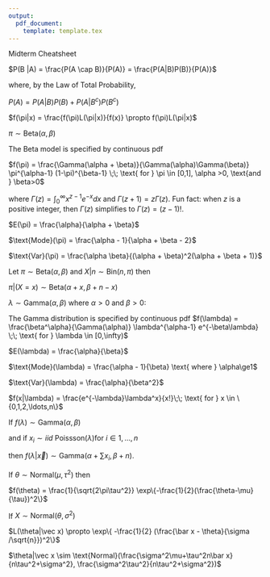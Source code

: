 ```yaml
---
output: 
  pdf_document:
    template: template.tex
---
```

Midterm Cheatsheet

\textbf{Bayes' Rule for Events}

\large$P(B |A) = \frac{P(A \cap B)}{P(A)} = \frac{P(A|B)P(B)}{P(A)}$

where, by the Law of Total Probability,     

$P(A) = P(A|B)P(B) + P(A|B^c)P(B^c)$

\textbf{Posterior Model}

\large$f(\pi|x) = \frac{f(\pi)L(\pi|x)}{f(x)} \propto f(\pi)L(\pi|x)$

\textbf{Beta Model}

$\pi \sim \text{Beta} (\alpha, \beta)$

The Beta model is specified by continuous pdf

$f(\pi) = \frac{\Gamma(\alpha + \beta)}{\Gamma(\alpha)\Gamma(\beta)} \pi^{\alpha-1} (1-\pi)^{\beta-1} \;\; \text{ for } \pi \in [0,1], \alpha >0, \text{and } \beta>0$

 where $\Gamma(z) = \int_0^\infty x^{z-1}e^{-x}dx$ and $\Gamma(z + 1) = z \Gamma(z)$.  Fun fact: when $z$ is a positive integer, then $\Gamma(z)$ simplifies to $\Gamma(z) = (z-1)!$.   
 
 
\textbf{Beta Descriptives}
 
 $E(\pi) = \frac{\alpha}{\alpha + \beta}$

$\text{Mode}(\pi) = \frac{\alpha - 1}{\alpha + \beta - 2}$  

$\text{Var}(\pi) = \frac{\alpha \beta}{(\alpha + \beta)^2(\alpha + \beta + 1)}$


\textbf{The Beta-Binomial Model}

Let $\pi \sim \text{Beta}(\alpha, \beta)$ and $X|n \sim \text{Bin}(n,\pi)$ then

$\pi|(X=x) \sim \text{Beta}(\alpha+x, \beta+n-x)$


\newpage

\textbf{Gamma Prior}



$\lambda \sim \text{Gamma}(\alpha, \beta)$  where $\alpha > 0$ and
$\beta > 0$: 

The Gamma distribution is specified by continuous pdf
\large$f(\lambda) = \frac{\beta^\alpha}{\Gamma(\alpha)} \lambda^{\alpha-1} e^{-\beta\lambda} \;\; \text{ for } \lambda \in [0,\infty)$

\textbf{Gamma Descriptives}


$E(\lambda) = \frac{\alpha}{\beta}$

$\text{Mode}(\lambda) = \frac{\alpha - 1}{\beta} \text{ where } \alpha\ge1$ 

$\text{Var}(\lambda) = \frac{\alpha}{\beta^2}$

\textbf{Poisson Likelihood}

$f(x|\lambda) =  \frac{e^{-\lambda}\lambda^x}{x!}\;\; \text{ for } x \in \{0,1,2,\ldots,n\}$


\textbf{The Gamma-Poisson Model}

If $f(\lambda) \sim \text{Gamma}(\alpha, \beta)$   

and if $x_i \sim iid \text{ Poissson}(\lambda) \text{for } i \in 1,\ldots ,n$ 

then $f(\lambda|\vec{x}) \sim \text{Gamma}(\alpha+ \sum x_i, \beta+n)$.

\textbf{Normal Prior}

If $\theta \sim \text{Normal} (\mu, \tau ^2)$ then

$f(\theta) = \frac{1}{\sqrt{2\pi\tau^2}} \exp\{-\frac{1}{2}(\frac{\theta-\mu}{\tau})^2\}$

\textbf{Normal Likelihood}

If $X \sim \text{Normal}(\theta, \sigma^2)$

$L(\theta|\vec x) \propto \exp\{ -\frac{1}{2} (\frac{\bar x - \theta}{\sigma /\sqrt{n}})^2\}$

\textbf{The Normal Posterior}

\large$\theta|\vec x \sim \text{Normal}(\frac{\sigma^2\mu+\tau^2n\bar x}{n\tau^2+\sigma^2}, \frac{\sigma^2\tau^2}{n\tau^2+\sigma^2})$